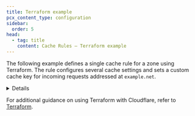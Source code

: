```yaml
---
title: Terraform example
pcx_content_type: configuration
sidebar:
  order: 5
head:
  - tag: title
    content: Cache Rules — Terraform example
---
```



The following example defines a single cache rule for a zone using Terraform. The rule configures several cache settings and sets a custom cache key for incoming requests addressed at `example.net`.

<Details header="Terraform `cloudflare_ruleset` resource">

```tf
# Cache rule configuring cache settings and defining custom cache keys
resource "cloudflare_ruleset" "cache_rules_example" {
  zone_id     = "<ZONE_ID>"
  name        = "Set cache settings"
  description = "Set cache settings for incoming requests"
  kind        = "zone"
  phase       = "http_request_cache_settings"

  rules {
		ref         = "cache_settings_custom_cache_key"
    description = "Set cache settings and custom cache key for example.net"
    expression  = "(http.host eq \"example.net\")"
    action      = "set_cache_settings"
    action_parameters {
      edge_ttl {
        mode    = "override_origin"
        default = 60
        status_code_ttl {
          status_code = 200
          value       = 50
        }
        status_code_ttl {
          status_code_range {
            from = 201
            to   = 300
          }
          value = 30
        }
      }
      browser_ttl {
        mode = "respect_origin"
      }
      serve_stale {
        disable_stale_while_updating = true
      }
      respect_strong_etags = true
      cache_key {
        ignore_query_strings_order = false
        cache_deception_armor      = true
        custom_key {
          query_string {
            exclude = ["*"]
          }
          header {
            include        = ["habc", "hdef"]
            check_presence = ["habc_t", "hdef_t"]
            exclude_origin = true
          }
          cookie {
            include        = ["cabc", "cdef"]
            check_presence = ["cabc_t", "cdef_t"]
          }
          user {
            device_type = true
            geo         = false
          }
          host {
            resolved = true
          }
        }
      }
      origin_error_page_passthru = false
    }
  }
}
```

<Render
	file="terraform-use-ref-field"
	product="rules"
	params={{ addDocsLocation: true }}
/>

</Details>

For additional guidance on using Terraform with Cloudflare, refer to [Terraform](/terraform/).
